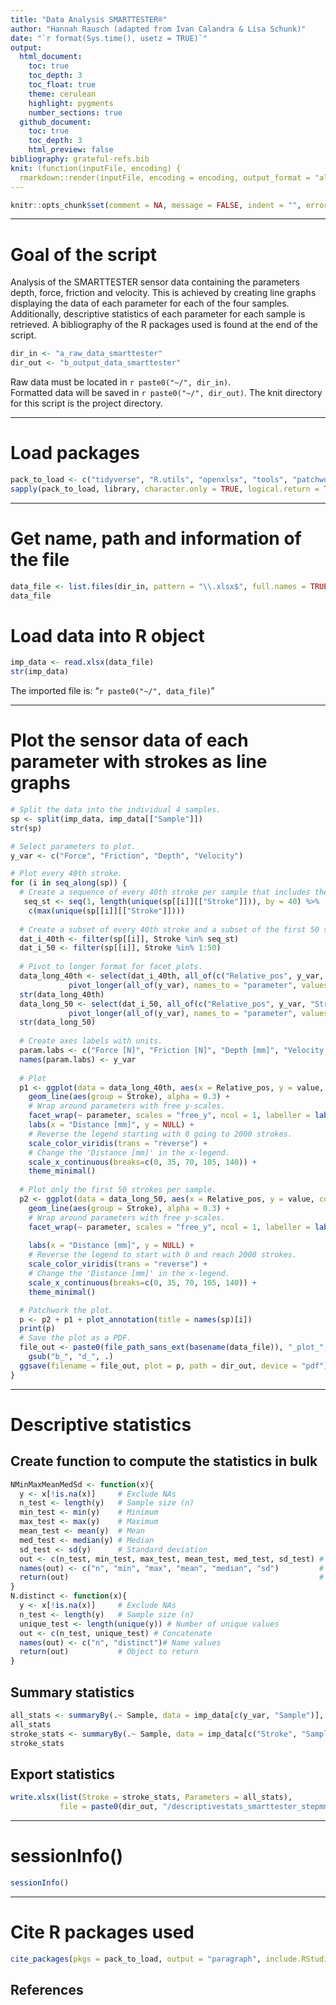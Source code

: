```yaml
---
title: "Data Analysis SMARTTESTER®"
author: "Hannah Rausch (adapted from Ivan Calandra & Lisa Schunk)"
date: "`r format(Sys.time(), usetz = TRUE)`"
output:
  html_document:
    toc: true
    toc_depth: 3
    toc_float: true
    theme: cerulean
    highlight: pygments
    number_sections: true
  github_document: 
    toc: true
    toc_depth: 3
    html_preview: false
bibliography: grateful-refs.bib
knit: (function(inputFile, encoding) {
  rmarkdown::render(inputFile, encoding = encoding, output_format = "all", knit_root_dir = rprojroot::find_rstudio_root_file()) })
---
```


```r
knitr::opts_chunk$set(comment = NA, message = FALSE, indent = "", error = TRUE)
```

---

# Goal of the script
Analysis of the SMARTTESTER sensor data containing the parameters depth, force, friction and velocity.
This is achieved by creating line graphs displaying the data of each parameter for each of the four samples.
Additionally, descriptive statistics of each parameter for each sample is retrieved.
A bibliography of the R packages used is found at the end of the script.


```r
dir_in <- "a_raw_data_smarttester"
dir_out <- "b_output_data_smarttester"
```

Raw data must be located in `r paste0("~/", dir_in)`.  
Formatted data will be saved in `r paste0("~/", dir_out)`.
The knit directory for this script is the project directory.

---

# Load packages
```r
pack_to_load <- c("tidyverse", "R.utils", "openxlsx", "tools", "patchwork", "doBy", "ggrepel", "ggplot2", "grateful", "viridis")
sapply(pack_to_load, library, character.only = TRUE, logical.return = TRUE) 
```

---

# Get name, path and information of the file
```r
data_file <- list.files(dir_in, pattern = "\\.xlsx$", full.names = TRUE)
data_file
```


# Load data into R object
```r
imp_data <- read.xlsx(data_file)
str(imp_data)
```

The imported file is: "`r paste0("~/", data_file)`"  

---

# Plot the sensor data of each parameter with strokes as line graphs
```r
# Split the data into the individual 4 samples.
sp <- split(imp_data, imp_data[["Sample"]])
str(sp)

# Select parameters to plot.
y_var <- c("Force", "Friction", "Depth", "Velocity")

# Plot every 40th stroke.
for (i in seq_along(sp)) {
  # Create a sequence of every 40th stroke per sample that includes the first and the last strokes.
   seq_st <- seq(1, length(unique(sp[[i]][["Stroke"]])), by = 40) %>% 
    c(max(unique(sp[[i]][["Stroke"]])))
  
  # Create a subset of every 40th stroke and a subset of the first 50 strokes per sample.
  dat_i_40th <- filter(sp[[i]], Stroke %in% seq_st)
  dat_i_50 <- filter(sp[[i]], Stroke %in% 1:50)
  
  # Pivot to longer format for facet plots.
  data_long_40th <- select(dat_i_40th, all_of(c("Relative_pos", y_var, "Stroke"))) %>%
             pivot_longer(all_of(y_var), names_to = "parameter", values_to = "value")
  str(data_long_40th)
  data_long_50 <- select(dat_i_50, all_of(c("Relative_pos", y_var, "Stroke"))) %>%
             pivot_longer(all_of(y_var), names_to = "parameter", values_to = "value") 
  str(data_long_50)
  
  # Create axes labels with units.
  param.labs <- c("Force [N]", "Friction [N]", "Depth [mm]", "Velocity [mm/s]")
  names(param.labs) <- y_var
    
  # Plot
  p1 <- ggplot(data = data_long_40th, aes(x = Relative_pos, y = value, color = Stroke)) +
    geom_line(aes(group = Stroke), alpha = 0.3) + 
    # Wrap around parameters with free y-scales.
    facet_wrap(~ parameter, scales = "free_y", ncol = 1, labeller = labeller(parameter = param.labs)) +
    labs(x = "Distance [mm]", y = NULL) +
    # Reverse the legend starting with 0 going to 2000 strokes.
    scale_color_viridis(trans = "reverse") + 
    # Change the 'Distance [mm]' in the x-legend.
    scale_x_continuous(breaks=c(0, 35, 70, 105, 140)) +
    theme_minimal()
  
  # Plot only the first 50 strokes per sample.
  p2 <- ggplot(data = data_long_50, aes(x = Relative_pos, y = value, color = Stroke)) +
    geom_line(aes(group = Stroke), alpha = 0.3) + 
    # Wrap around parameters with free y-scales.
    facet_wrap(~ parameter, scales = "free_y", ncol = 1, labeller = labeller(parameter = param.labs)) +
    
    labs(x = "Distance [mm]", y = NULL) +
    # Reverse the legend to start with 0 and reach 2000 strokes.  
    scale_color_viridis(trans = "reverse") + 
    # Change the 'Distance [mm]' in the x-legend.
    scale_x_continuous(breaks=c(0, 35, 70, 105, 140)) +
    theme_minimal()

  # Patchwork the plot.
  p <- p2 + p1 + plot_annotation(title = names(sp)[i]) 
  print(p)
  # Save the plot as a PDF.
  file_out <- paste0(file_path_sans_ext(basename(data_file)), "_plot_", names(sp)[i], ".pdf") %>%
    gsub("b_", "d_", .)
  ggsave(filename = file_out, plot = p, path = dir_out, device = "pdf")
} 
```

---

# Descriptive statistics
## Create function to compute the statistics in bulk
```r
NMinMaxMeanMedSd <- function(x){
  y <- x[!is.na(x)]     # Exclude NAs
  n_test <- length(y)   # Sample size (n)
  min_test <- min(y)    # Minimum
  max_test <- max(y)    # Maximum
  mean_test <- mean(y)  # Mean
  med_test <- median(y) # Median
  sd_test <- sd(y)      # Standard deviation
  out <- c(n_test, min_test, max_test, mean_test, med_test, sd_test) # Concatenate
  names(out) <- c("n", "min", "max", "mean", "median", "sd")         # Name values
  return(out)                                                        # Object to return
}
N.distinct <- function(x){
  y <- x[!is.na(x)]     # Exclude NAs
  n_test <- length(y)   # Sample size (n)
  unique_test <- length(unique(y)) # Number of unique values
  out <- c(n_test, unique_test) # Concatenate
  names(out) <- c("n", "distinct")# Name values
  return(out)           # Object to return
}
```

## Summary statistics
```r
all_stats <- summaryBy(.~ Sample, data = imp_data[c(y_var, "Sample")], FUN = NMinMaxMeanMedSd)
all_stats
stroke_stats <- summaryBy(.~ Sample, data = imp_data[c("Stroke", "Sample")], FUN = N.distinct)
stroke_stats
```

## Export statistics
```r
write.xlsx(list(Stroke = stroke_stats, Parameters = all_stats), 
           file = paste0(dir_out, "/descriptivestats_smarttester_stepmm.xlsx"))
```

---

# sessionInfo()

```r
sessionInfo()
```


---


# Cite R packages used

```r
cite_packages(pkgs = pack_to_load, output = "paragraph", include.RStudio = TRUE, out.dir = "Script")
```


## References
